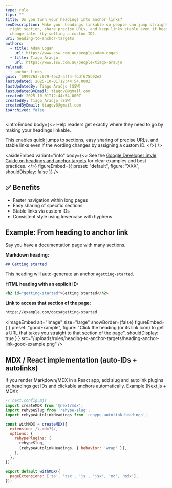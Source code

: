 ```yaml
---
type: rule
tips: ""
title: Do you turn your headings into anchor links?
seoDescription: Make your headings linkable so people can jump straight to the
  right section, share precise URLs, and keep links stable even if headings
  change later (by setting a custom ID).
uri: heading-to-anchor-targets
authors:
  - title: Adam Cogan
    url: https://www.ssw.com.au/people/adam-cogan
  - title: Tiago Araujo
    url: https://www.ssw.com.au/people/tiago-araujo
related:
  - anchor-links
guid: f5999763-c079-4ec2-aff4-fbdf675b92e2
lastUpdated: 2025-10-01T12:44:54.000Z
lastUpdatedBy: Tiago Araújo [SSW]
lastUpdatedByEmail: tiagov8@gmail.com
created: 2025-10-01T12:44:54.000Z
createdBy: Tiago Araújo [SSW]
createdByEmail: tiagov8@gmail.com
isArchived: false
---
```

<introEmbed
  body={<>
Help readers get exactly where they need to go by making your headings linkable.

This enables quick jumps to sections, easy sharing of precise URLs, and stable links even if the wording changes by assigning a custom ID.
  </>}
/>

<asideEmbed
  variant="info"
  body={<>
    See the [Google Developer Style Guide on headings and anchor targets](https://developers.google.com/style/headings-targets) for clear examples and best practices.
  </>}
  figureEmbed={{
    preset: "default",
    figure: "XXX",
    shouldDisplay: false
  }}
/>


## ✅ Benefits

* Faster navigation within long pages
* Easy sharing of specific sections
* Stable links via custom IDs
* Consistent style using lowercase with hyphens

## Example: From heading to anchor link

Say you have a documentation page with many sections.

**Markdown heading:**

```md
## Getting started
```

This heading will auto-generate an anchor `#getting-started`.

**HTML heading with an explicit ID:**

```html
<h2 id="getting-started">Getting started</h2>
```

**Link to access that section of the page:**

```html
https://example.com/docs#getting-started
```

<imageEmbed
  alt="Image"
  size="large"
  showBorder={false}
  figureEmbed={ {
    preset: "goodExample",
    figure: "Click the heading (or its link icon) to get a URL that takes you straight to that section of the page",
    shouldDisplay: true
  } }
  src="/uploads/rules/heading-to-anchor-targets/heading-anchor-link-good-example.png"
/>


## MDX / React implementation (auto-IDs + autolinks)

If you render Markdown/MDX in a React app, add slug and autolink plugins so headings get IDs and clickable anchors automatically. Example (Next.js + MDX):

```js
// next.config.mjs
import createMDX from '@next/mdx';
import rehypeSlug from 'rehype-slug';
import rehypeAutolinkHeadings from 'rehype-autolink-headings';

const withMDX = createMDX({
  extension: /\.mdx?$/,
  options: {
    rehypePlugins: [
      rehypeSlug,
      [rehypeAutolinkHeadings, { behavior: 'wrap' }],
    ],
  },
});

export default withMDX({
  pageExtensions: ['ts', 'tsx', 'js', 'jsx', 'md', 'mdx'],
});
```

